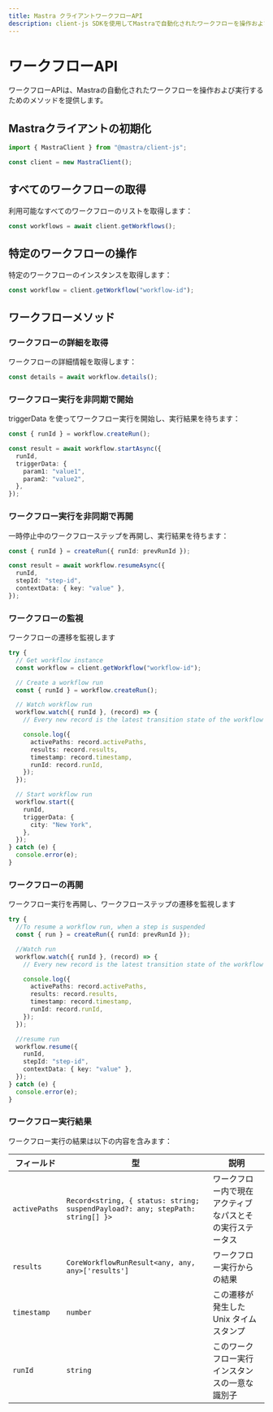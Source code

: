 ```yaml
---
title: Mastra クライアントワークフローAPI
description: client-js SDKを使用してMastraで自動化されたワークフローを操作および実行する方法を学びます。
---
```


# ワークフローAPI

ワークフローAPIは、Mastraの自動化されたワークフローを操作および実行するためのメソッドを提供します。

## Mastraクライアントの初期化

```typescript
import { MastraClient } from "@mastra/client-js";

const client = new MastraClient();
```

## すべてのワークフローの取得

利用可能なすべてのワークフローのリストを取得します：

```typescript
const workflows = await client.getWorkflows();
```

## 特定のワークフローの操作

特定のワークフローのインスタンスを取得します：

```typescript
const workflow = client.getWorkflow("workflow-id");
```

## ワークフローメソッド

### ワークフローの詳細を取得

ワークフローの詳細情報を取得します：

```typescript
const details = await workflow.details();
```

### ワークフロー実行を非同期で開始

triggerData を使ってワークフロー実行を開始し、実行結果を待ちます：

```typescript
const { runId } = workflow.createRun();

const result = await workflow.startAsync({
  runId,
  triggerData: {
    param1: "value1",
    param2: "value2",
  },
});
```

### ワークフロー実行を非同期で再開

一時停止中のワークフローステップを再開し、実行結果を待ちます：

```typescript
const { runId } = createRun({ runId: prevRunId });

const result = await workflow.resumeAsync({
  runId,
  stepId: "step-id",
  contextData: { key: "value" },
});
```

### ワークフローの監視

ワークフローの遷移を監視します

```typescript
try {
  // Get workflow instance
  const workflow = client.getWorkflow("workflow-id");

  // Create a workflow run
  const { runId } = workflow.createRun();

  // Watch workflow run
  workflow.watch({ runId }, (record) => {
    // Every new record is the latest transition state of the workflow run

    console.log({
      activePaths: record.activePaths,
      results: record.results,
      timestamp: record.timestamp,
      runId: record.runId,
    });
  });

  // Start workflow run
  workflow.start({
    runId,
    triggerData: {
      city: "New York",
    },
  });
} catch (e) {
  console.error(e);
}
```

### ワークフローの再開

ワークフロー実行を再開し、ワークフローステップの遷移を監視します

```typescript
try {
  //To resume a workflow run, when a step is suspended
  const { run } = createRun({ runId: prevRunId });

  //Watch run
  workflow.watch({ runId }, (record) => {
    // Every new record is the latest transition state of the workflow run

    console.log({
      activePaths: record.activePaths,
      results: record.results,
      timestamp: record.timestamp,
      runId: record.runId,
    });
  });

  //resume run
  workflow.resume({
    runId,
    stepId: "step-id",
    contextData: { key: "value" },
  });
} catch (e) {
  console.error(e);
}
```

### ワークフロー実行結果

ワークフロー実行の結果は以下の内容を含みます：

| フィールド    | 型                                                                             | 説明                                                     |
| ------------- | ------------------------------------------------------------------------------ | -------------------------------------------------------- |
| `activePaths` | `Record<string, { status: string; suspendPayload?: any; stepPath: string[] }>` | ワークフロー内で現在アクティブなパスとその実行ステータス |
| `results`     | `CoreWorkflowRunResult<any, any, any>['results']`                              | ワークフロー実行からの結果                               |
| `timestamp`   | `number`                                                                       | この遷移が発生した Unix タイムスタンプ                   |
| `runId`       | `string`                                                                       | このワークフロー実行インスタンスの一意な識別子           |
